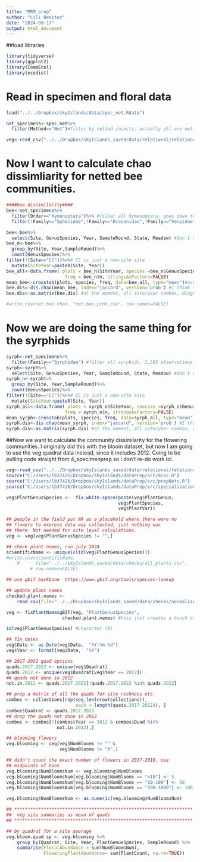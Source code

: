 ```yaml
---
title: "MRM_prep"
author: "Lili Benitez"
date: "2024-09-17"
output: html_document
---
```

##load libraries 
```r
library(tidyverse)
library(ggplot2)
library(CommEcol)
library(ecodist)
```

# Read in specimen and floral data
```r
load("../../Dropbox/skyIslands/data/spec_net.Rdata")

net_specimens<-spec.net%>%
  filter(Method=="Net")#filter by netted insects, actually all are netted I guess

veg<-read_csv("../../Dropbox/skyIslands_saved/data/relational/relational/traditional/veg-complete.csv")
```
# Now I want to calculate chao dissimliarity for netted bee communities.
```r
####bee dissimilarity####
bee<-net_specimens%>%
  filter(Order=="Hymenoptera")%>% #filter all hymenoptera, goes down to 10,783
  filter(!Family=="Sphecidae",!Family=="Braconidae",!Family=="Vespidae") #filter out wasps, goes down to 9,958 observations

bee<-bee%>%
  select(Site, GenusSpecies, Year, SampleRound, State, Meadow) #don't need all the other info
bee_n<-bee%>%
  group_by(Site, Year,SampleRound)%>%
  count(GenusSpecies)%>%
filter(!(Site=="CC"))%>%# CC is just a non-site site
  mutate(SiteYear=paste0(Site, Year))
bee_all<-data.frame( plots = bee_n$SiteYear, species =bee_n$GenusSpecies,
                      freq = bee_n$n, stringsAsFactors=FALSE)
mean_bee<-crosstab(plots, species, freq, data=bee_all, type="mean")#average species frequencies
bee.dis<-dis.chao(mean_bee, index="jaccard", version='prob') #I think the probability version was better than the rare one for some reason? 
bee.dis<-as.matrix(bee.dis) #at the moment, all site/year combos, diagonal is all zeros which is good

#write.csv(net.bee.chao, "net.bee.prob.csv", row.names=FALSE)
```

# Now we are doing the same thing for the syrphids
```r
syrph<-net_specimens%>%
  filter(Family=="Syrphidae") #filter all syrphids, 2,565 observations
syrph<-syrph%>%
  select(Site, GenusSpecies, Year, SampleRound, State, Meadow) #don't need all the other info
syrph_n<-syrph%>%
  group_by(Site, Year,SampleRound)%>%
  count(GenusSpecies)%>%
filter(!(Site=="CC"))%>%# CC is just a non-site site
  mutate(SiteYear=paste0(Site, Year))
syrph_all<-data.frame( plots = syrph_n$SiteYear, species =syrph_n$GenusSpecies,
                      freq = syrph_n$n, stringsAsFactors=FALSE)
mean_syrph<-crosstab(plots, species, freq, data=syrph_all, type="mean")#average species frequencies
syrph.dis<-dis.chao(mean_syrph, index="jaccard", version='prob') #I think the probability version was better than the rare one for some reason? 
syrph.dis<-as.matrix(syrph.dis) #at the moment, all site/year combos, diagonal is all zeros which is good
```

##Now we want to calculate the community dissimilarity for the flowering communities. I originally did this with the bloom dataset, but now I am going to use the veg quadrat data instead, since it includes 2012. Going to be pulling code straight from 4_specimenprep so I don't re-do work lol. 

```r
veg<-read_csv("../../Dropbox/skyIslands_saved/data/relational/relational/traditional/veg-complete.csv")
source("C:/Users/lb37426/Dropbox/skyIslands/dataPrep/src/misc.R")
source("C:/Users/lb37426/Dropbox/skyIslands/dataPrep/src/prepNets.R")
source("C:/Users/lb37426/Dropbox/skyIslands/dataPrep/src/specialization.R")

veg$PlantGenusSpecies <-  fix.white.space(paste(veg$PlantGenus,
                                          veg$PlantSpecies,
                                          veg$PlantVar))

## people in the field put NA as a placehold where there were no
## flowers to express data was collected, just nothing was
## there. Not needed for site level calculations.
veg <- veg[veg$PlantGenusSpecies != "",]

## check plant names, run july 2024
scientificName <- unique(c(id(veg$PlantGenusSpecies)))
#write.csv(scientificName,
    #      file="../../skyIslands_saved/data/checks/all_plants.csv",
         # row.names=FALSE)

## use gbif backbone  https://www.gbif.org/tools/species-lookup

## update plant names
checked.plant.names <-
    read.csv(file="../../Dropbox/skyIslands_saved/data/checks/normalized_plants.csv")

veg <- fixPlantNamesgBIF(veg, "PlantGenusSpecies",
                     checked.plant.names) #this just creates a bunch of NAs in PlantGenusSPecies for me? 

id(veg$PlantGenusSpecies) #character (0)

## fix dates
veg$Date <- as.Date(veg$Date,  "%Y-%m-%d")
veg$Year <- format(veg$Date,  "%Y")

## 2017-2022 quad options
quads.2017.2022 <- unique(veg$Quadrat)
quads.2012 <- unique(veg$Quadrat[veg$Year == 2012])
## quads not done in 2012
not.in.2012 <- quads.2017.2022[!quads.2017.2022 %in% quads.2012]

## prep a matrix of all the quads for site richness etc.
combos <- collections[rep(seq_len(nrow(collections)),
                          each = length(quads.2017.2022)), ]
combos$Quadrat <- quads.2017.2022
## drop the quads not done in 2012
combos <- combos[!(combos$Year == 2012 & combos$Quad %in%
                   not.in.2012),]

## blooming flowers
veg.blooming <- veg[veg$NumBlooms != "" &
                    veg$NumBlooms != "0",]

## didn't count the exact number of flowers in 2017-2018, use
## midpoints of bins
veg.blooming$NumBloomsNum <- veg.blooming$NumBlooms
veg.blooming$NumBloomsNum[veg.blooming$NumBlooms == "<10"] <- 5
veg.blooming$NumBloomsNum[veg.blooming$NumBlooms == "10-100"] <- 50
veg.blooming$NumBloomsNum[veg.blooming$NumBlooms == "100-1000"] <- 100

veg.blooming$NumBloomsNum <- as.numeric(veg.blooming$NumBloomsNum)

## *******************************************************************
##  veg site summaries as mean of quads
## *******************************************************************

## by quadrat for a site average
veg.bloom.quad.sp <- veg.blooming %>%
    group_by(Quadrat, Site, Year, PlantGenusSpecies, SampleRound) %>%
    summarise(FloralAbundance = sum(NumBloomsNum),
              FloweringPlantAbundance= sum(PlantCount, na.rm=TRUE))

```

